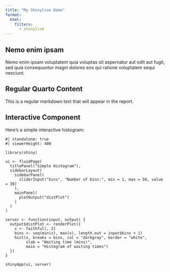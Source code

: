 ```yaml
---
title: "My Shinylive Demo"
format:
  html:
    filters:
      - shinylive
---
```


## Nemo enim ipsam
Nemo enim ipsam voluptatem quia voluptas sit aspernatur aut odit aut fugit, sed quia consequuntur magni dolores eos qui ratione voluptatem sequi nesciunt.


## Regular Quarto Content

This is a regular markdown text that will appear in the report.

## Interactive Component

Here's a simple interactive histogram:

```shinylive-r
#| standalone: true
#| viewerHeight: 400

library(shiny)

ui <- fluidPage(
  titlePanel("Simple Histogram"),
  sidebarLayout(
    sidebarPanel(
      sliderInput("bins", "Number of bins:", min = 1, max = 50, value = 30)
    ),
    mainPanel(
      plotOutput("distPlot")
    )
  )
)

server <- function(input, output) {
  output$distPlot <- renderPlot({
    x <- faithful[, 2]
    bins <- seq(min(x), max(x), length.out = input$bins + 1)
    hist(x, breaks = bins, col = "darkgray", border = "white",
         xlab = "Waiting time (mins)",
         main = "Histogram of waiting times")
  })
}

shinyApp(ui, server)
```
